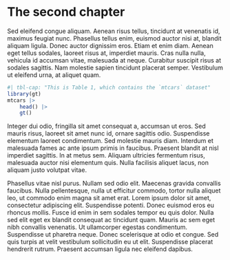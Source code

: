 # The second chapter

Sed eleifend congue aliquam. Aenean risus tellus, tincidunt at venenatis id, maximus feugiat nunc. Phasellus tellus enim, euismod auctor nisi at, blandit aliquam ligula. Donec auctor dignissim eros. Etiam et enim diam. Aenean eget tellus sodales, laoreet risus at, imperdiet mauris. Cras nulla nulla, vehicula id accumsan vitae, malesuada at neque. Curabitur suscipit risus at sodales sagittis. Nam molestie sapien tincidunt placerat semper. Vestibulum ut eleifend urna, at aliquet quam.


```r
#| tbl-cap: "This is Table 1, which contains the `mtcars` dataset"
library(gt)
mtcars |>
    head() |>
    gt()
```

Integer dui odio, fringilla sit amet consequat a, accumsan ut eros. Sed mauris risus, laoreet sit amet nunc id, ornare sagittis odio. Suspendisse elementum laoreet condimentum. Sed molestie mauris diam. Interdum et malesuada fames ac ante ipsum primis in faucibus. Praesent blandit at nisl imperdiet sagittis. In at metus sem. Aliquam ultricies fermentum risus, malesuada auctor nisi elementum quis. Nulla facilisis aliquet lacus, non aliquam justo volutpat vitae.

Phasellus vitae nisl purus. Nullam sed odio elit. Maecenas gravida convallis faucibus. Nulla pellentesque, nulla ut efficitur commodo, tortor nulla aliquet leo, ut commodo enim magna sit amet erat. Lorem ipsum dolor sit amet, consectetur adipiscing elit. Suspendisse potenti. Donec euismod eros eu rhoncus mollis. Fusce id enim in sem sodales tempor eu quis dolor. Nulla sed elit eget ex blandit consequat ac tincidunt quam. Mauris ac sem eget nibh convallis venenatis. Ut ullamcorper egestas condimentum. Suspendisse ut pharetra neque. Donec scelerisque at odio et congue. Sed quis turpis at velit vestibulum sollicitudin eu ut elit. Suspendisse placerat hendrerit rutrum. Praesent accumsan ligula nec eleifend dapibus.
